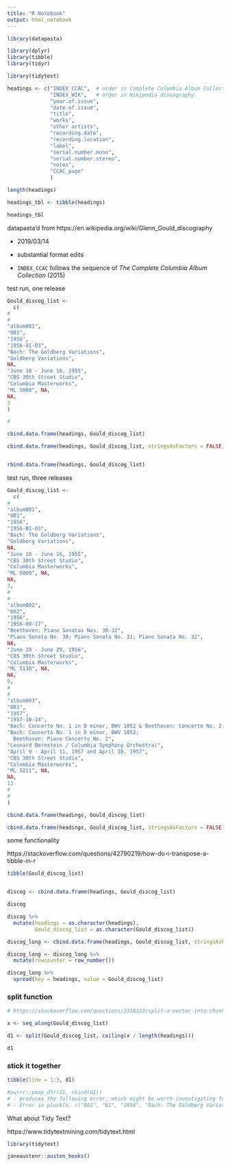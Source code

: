 ```yaml
---
title: "R Notebook"
output: html_notebook
---
```


```r
library(datapasta)

library(dplyr)
library(tibble)
library(tidyr)

library(tidytext)

```


```r

headings <- c("INDEX_CCAC",  # order in Complete Columbia Album Collection
              "INDEX_WIK",   # order in Wikipedia discography
              "year.of.issue",
              "date.of.issue",
              "title", 
              "works",
              "other artists",
              "recording.date", 
              "recording.location",
              "label",
              "serial.number.mono", 
              "serial.number.stereo",
              "notes",
              "CCAC_page"
              )

length(headings)

headings_tbl <- tibble(headings)

headings_tbl

```

datapasta'd from https://en.wikipedia.org/wiki/Glenn_Gould_discography

- 2019/03/14

- substantial format edits

- `INDEX_CCAC` follows the sequence of _The Complete Columbia Album Collection_ (2015)



test run, one release
```r

Gould_discog_list <- 
  c(
#  
#  
"album001",
"001",
"1956",
"1956-01-03",
"Bach: The Goldberg Variations",
"Goldberg Variations",
NA,
"June 10 - June 16, 1955", 
"CBS 30th Street Studio", 
"Columbia Masterworks", 
"ML 5060", NA,
NA,
3
)

#

cbind.data.frame(headings, Gould_discog_list)

cbind.data.frame(headings, Gould_discog_list, stringsAsFactors = FALSE)


rbind.data.frame(headings, Gould_discog_list)

```


test run, three releases
```r

Gould_discog_list <- 
  c(
#  
"album001",
"001",
"1956",
"1956-01-03",
"Bach: The Goldberg Variations",
"Goldberg Variations",
NA,
"June 10 - June 16, 1955", 
"CBS 30th Street Studio", 
"Columbia Masterworks", 
"ML 5060", NA,
NA,
3,
#
#
"album002", 
"002", 
"1956", 
"1956-09-17",
"Beethoven: Piano Sonatas Nos. 30-32",
"Piano Sonata No. 30; Piano Sonata No. 31; Piano Sonata No. 32",
NA,
"June 20 - June 29, 1956", 
"CBS 30th Street Studio", 
"Columbia Masterworks", 
"ML 5130", NA,
NA,
9,
#
#
"album003",
"003",
"1957", 
"1957-10-14",
"Bach: Concerto No. 1 in D minor, BWV 1052 & Beethoven: Concerto No. 2 in B-flat major, Op. 19",
"Bach: Concerto No. 1 in D minor, BWV 1052; 
  Beethoven: Piano Concerto No. 2",
"Leonard Bernstein / Columbia Symphony Orchestra)",
"April 9 - April 11, 1957 and April 30, 1957", 
"CBS 30th Street Studio", 
"Columbia Masterworks", 
"ML 5211", NA,
NA,
13
#
#
)

cbind.data.frame(headings, Gould_discog_list)

cbind.data.frame(headings, Gould_discog_list, stringsAsFactors = FALSE)


```

some functionality

https://stackoverflow.com/questions/42790219/how-do-i-transpose-a-tibble-in-r 

```r

tibble(Gould_discog_list)


discog <- cbind.data.frame(headings, Gould_discog_list)

discog

discog %>%
  mutate(headings = as.character(headings),
         Gould_discog_list = as.character(Gould_discog_list))

```

```r

discog_long <- cbind.data.frame(headings, Gould_discog_list, stringsAsFactors = FALSE)

discog_long <- discog_long %>%
  mutate(rowcounter = row_number())

discog_long %>%
  spread(key = headings, value = Gould_discog_list)

```



### split function

```r

# https://stackoverflow.com/questions/3318333/split-a-vector-into-chunks-in-r/27861896

x <- seq_along(Gould_discog_list)

d1 <- split(Gould_discog_list, ceiling(x / length(headings)))

d1

```



### stick it together

```r

tibble(line = 1:3, d1)

```

```r

#purrr::pmap_dfr(d1, rbind(d1))
# - produces the following error, which might be worth investigating further:
# - Error in pluck(x, c("001", "01", "1956", "Bach: The Goldberg Variations", : argument "x" is missing, with no default


```

What about Tidy Text?

https://www.tidytextmining.com/tidytext.html


```r

library(tidytext)

janeaustenr::austen_books()

```

